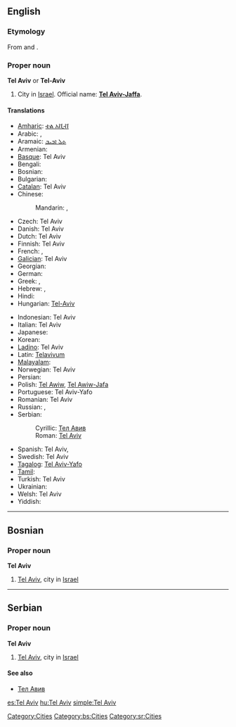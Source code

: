 ==English==

===Etymology===
From {{etyl|he}} {{term|תל|tr=tel|lang=he||hill}} and {{term|אביב|tr=aviv|lang=he||spring (season)}}.

===Proper noun===
{{wikipedia}}
'''Tel Aviv''' or '''Tel-Aviv'''

# City in [[Israel]]. Official name: '''[[Tel Aviv-Jaffa]]'''.

====Translations====
{{trans-top|city in Israel}}
* [[Amharic]]: [[ቴል አቪቭ]]
* Arabic: {{t-|ar|تل أبيب|tr=talli 'abiib}},  {{t|ar|تل أبيب يافا|tr=tálli 'abiib yaafa}}
* Aramaic: [[ܬܠ ܐܒܝܒ]]
* Armenian: {{t-|hy|Թել Ավիվ|tr=T'el Aviv}}
* [[Basque]]: Tel Aviv
* Bengali: {{t|bn|তেল আভিভ|sc=Beng|xs=Bengali}}
* Bosnian: {{t-|bs|Tel Aviv|m}}
* Bulgarian: {{t-|bg|Тел Авив}}
* [[Catalan]]: Tel Aviv
* Chinese:
*: Mandarin: {{t|cmn|特拉維夫|sc=Hani}},  {{t|cmn|特拉维夫|tr=Tèlāwéifū|sc=Hani}}
* Czech: Tel Aviv
* Danish: Tel Aviv
* Dutch: Tel Aviv
* Finnish: Tel Aviv
* French: {{t-|fr|Tel Aviv|m}},  {{t|fr|Tel-Aviv-Jaffa|m}}
* [[Galician]]: Tel Aviv
* Georgian: {{t|ka|თელ-ავივი|tr=t‘el-avivi|sc=Geor|xs=Georgian}}
* German: {{t-|de|Tel Aviv-Jaffa}}
* Greek: {{t|el|Τελ Αβίβ|tr=Tel Avív}},  {{t|el|Τελ Αβίβ - Γιάφα|tr=Tel Avív-Yáfa}}
* Hebrew: {{t|he|תל אביב|f|tr=tel aviv}},  {{t|he|תל אביב-יפו|tr=tel aviv–yafo}}
* Hindi: {{t|hi|तेल अवीव|tr=tel avīv|xs=Hindi}}
* Hungarian: [[Tel-Aviv]]
{{trans-mid}}
* Indonesian: Tel Aviv
* Italian: Tel Aviv {{f}}
* Japanese: {{t|ja|テルアビブ|tr=Teru-Abibu}}
* Korean: {{t|ko|텔아비브|tr=Tel-Abibeu}}
* [[Ladino]]: Tel Aviv
* Latin: [[Telavivum]]
* [[Malayalam]]: {{t|ml|ടെല് അവീവ്|sc=Mlym|xs=Malayalam}}
* Norwegian: Tel Aviv
* Persian: {{t|fa|تلآویو|xs=Persian}}
* Polish: [[Tel Awiw]], [[Tel Awiw-Jafa]]
* Portuguese: Tel Aviv-Yafo
* Romanian: Tel Aviv
* Russian: {{t-|ru|Тель-Авив|m|tr=Tel’-Avív}},  {{t|ru|Тель-Авив — Яффо|m|tr=Tel’-Avív - Jáffo}}
* Serbian:
*: Cyrillic: [[Тел Авив#Serbian|Тел Авив]] {{m}}
*: Roman: [[Tel Aviv#Serbian|Tel Aviv]] {{m}}
* Spanish: Tel Aviv,  {{t+|es|Tel Aviv|m}}
* Swedish: Tel Aviv
* [[Tagalog]]: [[Tel Aviv-Yafo]]
* [[Tamil]]: {{t|ta|டெல் அவீவ்|xs=Tamil}}
* Turkish: Tel Aviv
* Ukrainian: {{t|uk|Тель-Авів|m|tr=Tel’-Avív|xs=Ukrainian}}
* Welsh: Tel Aviv
* Yiddish: {{t|yi|תל אביב|tr=tel aviv|sc=yi-Hebr|xs=Yiddish}}
{{trans-bottom}}

[[Category:Cities]]

----

==Bosnian==

===Proper noun===
'''Tel Aviv''' {{m}}

# [[Tel Aviv]], city in [[Israel]]

[[Category:bs:Cities]]

----

==Serbian==

===Proper noun===
'''Tel Aviv''' {{m}}

# [[Tel Aviv]], city in [[Israel]]

====See also====
* [[Тел Авив#Serbian|Тел Авив]]

[[Category:sr:Cities]]

[[es:Tel Aviv]]
[[hu:Tel Aviv]]
[[simple:Tel Aviv]]